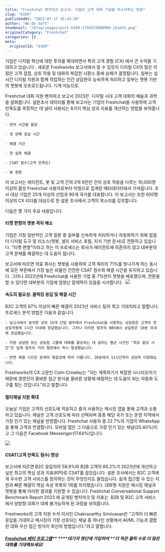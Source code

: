 ```yaml
---
title: "Freshchat 벤치마크 보고서: 기업이 고객 대화 기술을 마스터하는 방법"
slug: "6369"
publishedAt: "2023-07-17 16:43:38"
author: "We Do Soft"
thumbnail: "/blog/images/post-6369-1759372080906-jhzm31.png"
originalCategory: "Freshchat"
categories: []
meta:
  originalId: "6369"
---
```


기업은 디지털 혁신에 대한 투자를 확대하면서 특히 고객 경험 (CX) 에서 큰 수익을 기대하고 있습니다 . 새로운 Freshworks 보고서에서 알 수 있듯이 디지털 CX의 많은 이점은 고객 접점, 상호 작용 및 대화의 복잡한 시퀀스 중에 승패가 결정됩니다. 일부는 실시간 디지털 지원과 함께 작업하는 인간 상담원이 능숙하게 처리하고 일부는 챗봇 기반의 챗봇에 오프로드됩니다. 기계 지능으로.

Freshchat 대화 지원 벤치마크 보고서 2023은  디지털 시대 고객 대화의 예술과 과학을 살펴봅니다. 설문조사 데이터를 통해 보고서는 기업이 Freshchat을 사용하여 고객 만족도를 측정하는 데 널리 사용되는 6가지 핵심 성과 지표를 개선하는 방법을 보여줍니다.

 	- 먼저 시간을 할당

 	- 첫 번째 응답 시간

 	- 해결 시간

 	- 첫 접촉 해결

 	- CSAT 점수(고객 만족도)

 	- 봇 편향

이 보고서는 에이전트, 봇 및 고객 간의 2억 6천만 건의 상호 작용을 다루는 10,000명 이상의 활성 Freshchat 사용자로부터 익명으로 집계된 메타데이터에서 가져옵니다. 조사 대상 기업은 25개 이상의 산업과 90개 국가를 대표합니다. 이 보고서는 또한 650명 이상의 CX 리더를 대상으로 한 설문 조사에서 고객의 목소리를 강조합니다.

다음은 몇 가지 주요 내용입니다.

#### 티켓 편향의 챗봇 격차 해소

기업은 가장 일반적인 고객 질문 중 일부를 신속하게 처리하거나 자동화하기 위해 점점 더 디지털 도구 및 리소스(챗봇, 셀프 서비스 포털, 지식 기반 문서)로 전환하고 있습니다. "티켓 편향"이라고 하는 이 프로세스는 회사가 에이전트에 의존하지 않고 대부분의 고객 문제를 해결하는 데 도움이 됩니다.

보고서에 따르면 의료 회사는 챗봇을 사용하여 고객 쿼리의 71%를 빗나가게 하는 동시에 모든 부문에서 가장 높은 비율인 건전한 CSAT 점수와 해결 시간을 유지하고 있습니다. 그러나 2022년에 Freshchat을 사용한 기업 중 7%만이 챗봇을 배포했으며, 전환을 할 수 있다면 대부분의 기업에 엄청난 잠재력이 있음을 시사합니다. 
![](/blog/images/post-6369-1759372080906-jhzm31.png)

#### 속도의 필요성: 클럭킹 응답 및 해결 시간

B2C 고객의 67% 이상이 빠른 해결이 2023년 서비스 팀의 최고 기대치라고 말합니다. 프로세스 분석 방법은 다음과 같습니다.

 	- 보고서에서 분석한 상위 15개 산업 범주에서 Freshchat을 사용하는 상담원은 고객의 첫 상호작용에 1시간 이내에 응답했습니다. 그러나 이러한 범주의 80%에서 상담원은 10분 이내에 응답했습니다.

 	- 지원 상담원 또는 상담원 그룹에 대화를 할당하는 데 걸리는 평균 시간인 "최초 할당 시간"은 업계 범주의 거의 절반에서 즉시 발생했습니다.

 	- 반면 해결 시간은 문제의 복잡성에 따라 다릅니다. 28분에서 11시간까지 상당히 다양했습니다.

Freshworks의 CX 고문인 Colin Crowley는 "이는 계획하기가 복잡한 시나리오이기 때문에 경영진이 올바른 접근 방식을 올바른 상황에 매핑하는 데 도움이 되는 자동화 도구를 찾는 것입니다."라고 말합니다.

#### **멀티채널 지원 확대**

오늘날 기업은 고객의 선호도에 적응하고 즐겨 사용하는 메시징 앱을 통해 고객과 소통하고 있습니다. 채널은 고객 선호도에 따라 선택되며 종종 해당 국가 또는 운영 지역에서 가장 인기 있는 채널을 반영합니다. Freshchat 사용자 중 22.7%의 기업이 WhatsApp을 통해 고객과 연결합니다. 모바일 앱은 그 다음으로 가장 인기 있는 채널(20.40%)이고 그 다음은 Facebook Messenger(17.64%)입니다.

![](/blog/images/post-6369-1759372080919-s8ku01.png)

#### **CSAT(고객 만족도 점수) 향상**

보고서에 따르면 B2C 응답자의 58.9%와 B2B 고객의 65.2%가 2023년에 개선하고 싶은 최고의 핵심 성과 지표(KPI)로 CSAT를 꼽았습니다. 설문 조사에서는 B2C 고객에게 우수한 고객 서비스를 정의하는 것이 무엇인지도 물었습니다. 쉽게 접근할 수 있는 지원과 빠른 해결이 핵심 속성 목록의 1위를 차지했습니다. 대화형 지원은 메시징 채널과 챗봇을 통해 이러한 결과를 지원할 수 있습니다. Freshchat Conversational Support Benchmark Report 2023 에 공개된 벤치마크 및 지표는  B2B 및 B2C 고객 서비스에서 양방향 대화가 대체 불가능하게 된 과정을 보여줍니다.

Freshworks의 고객 지원 수석 이사인 Chakravarthy Srinivasan은 "고객이 더 빠른 응답을 기대하고 메시징이 가장 선호되는 채널 중 하나인 상황에서 AI/ML 기능과 결합된 대화 우선 접근 방식이 최선의 방법입니다."라고 말합니다.

##### ***[Freshchat 베타 프로그램](https://docs.google.com/forms/d/1I-E9HMMtGgNM5JL3Kwy_9bBYQaMdRGXBXv6qN6gIdaM/viewform?pli=1&pli=1&edit_requested=true)***** ****대기자 명단에 가입하여 **더 적은 클릭 수로 더 많은 대화를 기대해보세요!
